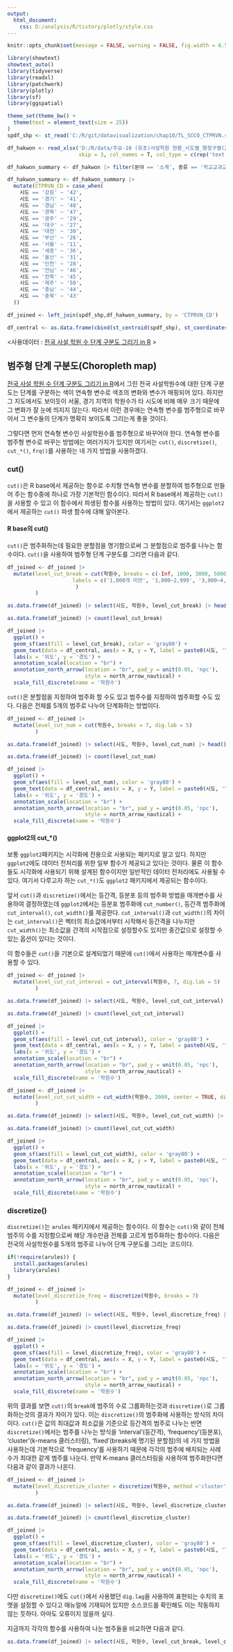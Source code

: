 ```yaml
---
output:
  html_document:
    css: D:/analysis/R/tistory/plotly/style.css
---
```


```r
knitr::opts_chunk$set(message = FALSE, warning = FALSE, fig.width = 6.5)

library(showtext)
showtext_auto()
library(tidyverse)
library(readxl)
library(patchwork)
library(plotly)
library(sf)
library(ggspatial)

theme_set(theme_bw() +
  theme(text = element_text(size = 25))
)
spdf_shp <- st_read('C:/R/git/datavisualization/chap10/TL_SCCO_CTPRVN.shp', options = 'ENCODING=CP949')

df_hakwon <- read_xlsx('D:/R/data/주요-10 (유초)사설학원 현황_시도별_행정구별(2013-2021).xlsx', sheet = '시도별', 
                       skip = 3, col_names = T, col_type = c(rep('text', 4), rep('numeric', 8)))

df_hakwon_summary <- df_hakwon |> filter(분야 == '소계', 종류 == '학교교과교습학원', 시도 != '전국', 조사연도 == '2021')

df_hakwon_summary <- df_hakwon_summary |>
  mutate(CTPRVN_CD = case_when(
    시도 == '강원' ~ '42', 
    시도 == '경기' ~ '41', 
    시도 == '경남' ~ '48', 
    시도 == '경북' ~ '47', 
    시도 == '광주' ~ '29', 
    시도 == '대구' ~ '27', 
    시도 == '대전' ~ '30', 
    시도 == '부산' ~ '26', 
    시도 == '서울' ~ '11', 
    시도 == '세종' ~ '36', 
    시도 == '울산' ~ '31', 
    시도 == '인천' ~ '28', 
    시도 == '전남' ~ '46', 
    시도 == '전북' ~ '45', 
    시도 == '제주' ~ '50', 
    시도 == '충남' ~ '44', 
    시도 == '충북' ~ '43'
  ))

df_joined <- left_join(spdf_shp,df_hakwon_summary, by = 'CTPRVN_CD')

df_central <- as.data.frame(cbind(st_centroid(spdf_shp), st_coordinates(st_centroid(spdf_shp)))) |> select(1, 4, 5) |> left_join(df_hakwon_summary, by = 'CTPRVN_CD')

```

<사용데이터 : [전국 사설 학원 수 단계 구분도 그리기 in R](https://2stndard.tistory.com/112) >

## 범주형 단계 구분도(Choropleth map)

[전국 사설 학원 수 단계 구분도 그리기 in R](https://2stndard.tistory.com/112)에서 그린 전국 사설학원수에 대한 단계 구분도는 단계를 구분하는 색이 연속형 변수로 색조의 변화와 변수가 매핑되어 있다. 하지만 그 지도에서도 보이듯이 서울, 경기 지역의 학원수가 타 시도에 비해 매우 크기 때문에 그 변화가 잘 눈에 띄지지 않는다. 따라서 이런 경우에는 연속형 변수를 범주형으로 바꾸어서 그 변수들의 단계가 명확히 보이도록 그리는게 좋을 것이다. 

그렇다면 먼저 연속형 변수인 사설학원수를 범주형으로 바꾸어야 한다. 연속형 변수를 범주형 변수로 바꾸는 방법에는 여러가지가 있지만 여기서는 `cut()`, `discretize()`, `cut_*()`, `frq()`를 사용하는 네 가지 방법을 사용하겠다. 

### cut()

`cut()`은 R base에서 제공하는 함수로 수치형 연속형 변수를 분할하여 범주형으로 만들어 주는 함수중에 하나로  가장 기본적인 함수이다. 따라서 R base에서 제공하는 `cut()`을 사용할 수 있고 이 함수에서 파생된 함수를 사용하는 방법이 있다. 여기서는 `ggplot2`에서 제공하는 `cut()` 파생 함수에 대해 알아본다. 

#### R base의 cut()

 `cut()`은 범주화하는데 필요한 분할점을 명기함으로써 그 분할점으로 범주를 나누는 함수이다. `cut()`을 사용하여 범주형 단계 구분도를 그리면 다음과 같다. 

```r
df_joined <- df_joined |> 
  mutate(level_cut_break = cut(학원수, breaks = c(-Inf, 1000, 3000, 5000, 7000, 9000, Inf), 
                     labels = c('1,000개 미만', '1,000~2,999', '3,000~4,999', '5,000~6,999', '7,000~8,999', '9000개이상')
                      )
         )

as.data.frame(df_joined) |> select(시도, 학원수, level_cut_break) |> head()

as.data.frame(df_joined) |> count(level_cut_break)

```

```r
df_joined |> 
  ggplot() + 
  geom_sf(aes(fill = level_cut_break), color = 'gray80') +
  geom_text(data = df_central, aes(x = X, y = Y, label = paste0(시도, '\n', scales::comma(학원수))), color = 'black', lineheight = 0.5, size = 6) + 
  labs(x = '위도', y = '경도') +
  annotation_scale(location = "br") +
  annotation_north_arrow(location = "br", pad_y = unit(0.05, 'npc'),
                         style = north_arrow_nautical) +
  scale_fill_discrete(name = '학원수')
```

`cut()`은 분할점을 지정하여 범주화 할 수도 있고 범주수를 지정하여 범주화할 수도 있다. 다음은 전체를 5개의 범주로 나누어 단계화하는 방법이다. 

```r
df_joined <- df_joined |> 
  mutate(level_cut_num = cut(학원수, breaks = 7, dig.lab = 5)
         )

as.data.frame(df_joined) |> select(시도, 학원수, level_cut_num) |> head()

as.data.frame(df_joined) |> count(level_cut_num)

```

```r
df_joined |> 
  ggplot() + 
  geom_sf(aes(fill = level_cut_num), color = 'gray80') +
  geom_text(data = df_central, aes(x = X, y = Y, label = paste0(시도, '\n', scales::comma(학원수))), color = 'black', lineheight = 0.5, size = 6) + 
  labs(x = '위도', y = '경도') +
  annotation_scale(location = "br") +
  annotation_north_arrow(location = "br", pad_y = unit(0.05, 'npc'),
                         style = north_arrow_nautical) +
  scale_fill_discrete(name = '학원수')
```

#### ggplot2의 cut_*()

보통 `ggplot2`패키지는 시각화에 전용으로 사용되는 패키지로 알고 있다. 하지만 `ggplot2`에도 데이터 전처리를 위한 일부 함수가 제공되고 있다는 것이다. 물론 이 함수들도 시각화에 사용되기 위해 설계된 함수이지만 일반적인 데이터 전처리에도 사용될 수 있다. 여기서 다루고자 하는 `cut_*()`도 `ggplot2` 패키지에서 제공되는 함수이다. 

앞서 `cut()`과 `discretize()`에서는 등간격, 등분포 등의 범주화 방법을 매개변수를 사용하여 결정하였는데 `ggplot2`에서는 등분포 범주화에 `cut_number()`, 등간격 범주화에 `cut_interval()`, `cut_width()`를 제공한다. `cut_interval()`과 `cut_width()`의 차이는 `cut_interval()`은 벡터의 최소값에서부터 시작해서 등간격을 나누지만 `cut_width()`는 최소값을 간격의 시작점으로 설정할수도 있지만 중간값으로 설정할 수 있는 옵션이 있다는 것이다.

이 함수들은 `cut()`을 기본으로 설계되었기 때문에 `cut()`에서 사용하는 매개변수를 사용할 수 있다. 

```r
df_joined <- df_joined |> 
  mutate(level_cut_cut_interval = cut_interval(학원수, 7, dig.lab = 5)
         )

as.data.frame(df_joined) |> select(시도, 학원수, level_cut_cut_interval) |> head()

as.data.frame(df_joined) |> count(level_cut_cut_interval)

```

```r
df_joined |> 
  ggplot() + 
  geom_sf(aes(fill = level_cut_cut_interval), color = 'gray80') +
  geom_text(data = df_central, aes(x = X, y = Y, label = paste0(시도, '\n', scales::comma(학원수))), color = 'black', lineheight = 0.5, size = 6) + 
  labs(x = '위도', y = '경도') +
  annotation_scale(location = "br") +
  annotation_north_arrow(location = "br", pad_y = unit(0.05, 'npc'),
                         style = north_arrow_nautical) +
  scale_fill_discrete(name = '학원수')
```

```r
df_joined <- df_joined |> 
  mutate(level_cut_cut_width = cut_width(학원수, 2000, center = TRUE, dig.lab = 5)
         )

as.data.frame(df_joined) |> select(시도, 학원수, level_cut_cut_width) |> head()

as.data.frame(df_joined) |> count(level_cut_cut_width)

```

```r
df_joined |> 
  ggplot() + 
  geom_sf(aes(fill = level_cut_cut_width), color = 'gray80') +
  geom_text(data = df_central, aes(x = X, y = Y, label = paste0(시도, '\n', scales::comma(학원수))), color = 'black', lineheight = 0.5, size = 6) + 
  labs(x = '위도', y = '경도') +
  annotation_scale(location = "br") +
  annotation_north_arrow(location = "br", pad_y = unit(0.05, 'npc'),
                         style = north_arrow_nautical) +
  scale_fill_discrete(name = '학원수')
```


### discretize()

`discretize()`는 `arules` 패키지에서 제공하는 함수이다. 이 함수는 `cut()`와 같이 전체 범주의 수를 지정함으로써 해당 개수만큼 전체를 고르게 범주화하는 함수이다. 다음은 전국의 사설학원수를 5개의 범주로 나누어 단계 구분도를 그리는 코드이다. 


```r
if(!require(arules)) {
  install.packages(arules)
  library(arules)
}

df_joined <- df_joined |> 
  mutate(level_discretize_freq = discretize(학원수, breaks = 7)
         )

as.data.frame(df_joined) |> select(시도, 학원수, level_discretize_freq) |> head()

as.data.frame(df_joined) |> count(level_discretize_freq)

```

```r
df_joined |> 
  ggplot() + 
  geom_sf(aes(fill = level_discretize_freq), color = 'gray80') +
  geom_text(data = df_central, aes(x = X, y = Y, label = paste0(시도, '\n', scales::comma(학원수))), color = 'black', lineheight = 0.5, size = 6) + 
  labs(x = '위도', y = '경도') +
  annotation_scale(location = "br") +
  annotation_north_arrow(location = "br", pad_y = unit(0.05, 'npc'),
                         style = north_arrow_nautical) +
  scale_fill_discrete(name = '학원수')
```

위의 결과를 보면 `cut()`의 `break`에 범주의 수로 그룹화하는것과 `discretize()`로 그룹화하는것의 결과가 차이가 있다. 이는 `discretize()`의 범주화에 사용하는 방식의 차이이다. `cut()`은 값의 최대값과 최소값을 기준으로 등간격의 범주로 나누는 반면 `discretize()`에서는 범주를 나누는 방식을 'interval'(등간격), 'frequency'(등분포), 'cluster'(k-means 클러스터링), 'fixed'(breaks에 명기된 분할점)의 네 가지 방법을 사용하는데 기본적으로 'frequency'를 사용하기 때문에 각각의 범주에 배치되는 사례수가 최대한 같게 범주를 나눈다. 만약 K-means 클러스터링을 사용하여 범주화한다면 다음과 같이 결과가 나온다. 


```r
df_joined <- df_joined |> 
  mutate(level_discretize_cluster = discretize(학원수, method ='cluster', breaks = 7)
         )

as.data.frame(df_joined) |> select(시도, 학원수, level_discretize_cluster) |> head()

as.data.frame(df_joined) |> count(level_discretize_cluster)

```

```r
df_joined |> 
  ggplot() + 
  geom_sf(aes(fill = level_discretize_cluster), color = 'gray80') +
  geom_text(data = df_central, aes(x = X, y = Y, label = paste0(시도, '\n', scales::comma(학원수))), color = 'black', lineheight = 0.5, size = 6) + 
  labs(x = '위도', y = '경도') +
  annotation_scale(location = "br") +
  annotation_north_arrow(location = "br", pad_y = unit(0.05, 'npc'),
                         style = north_arrow_nautical) +
  scale_fill_discrete(name = '학원수')
```

다만 `discretize()`에도 `cut()`에서 사용했던 `dig.lag`을 사용하여 표현되는 수치의 포맷을 설정할 수 있다고 매뉴얼에 기재되어 있지만 소스코드를 확인해도 이는 작동하지 않는 듯하다. 아마도 오류이지 않을까 싶다. 


지금까지 각각의 함수를 사용하여 나눈 범주들을 비교하면 다음과 같다. 

```r
as.data.frame(df_joined) |> select(시도, 학원수, level_cut_break, level_cut_num, level_cut_cut_interval, level_cut_cut_width, level_discretize_freq, level_discretize_cluster) |> knitr::kable()

```
